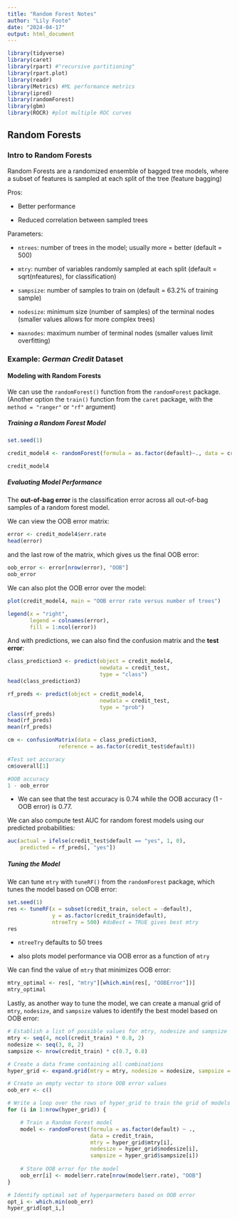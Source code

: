 ```yaml
---
title: "Random Forest Notes"
author: "Lily Foote"
date: "2024-04-17"
output: html_document
---
```


```r
library(tidyverse)
library(caret)
library(rpart) #"recursive partitioning"
library(rpart.plot)
library(readr)
library(Metrics) #ML performance metrics
library(ipred)
library(randomForest)
library(gbm)
library(ROCR) #plot multiple ROC curves
```


## Random Forests

### Intro to Random Forests

Random Forests are a randomized ensemble of bagged tree models, where a subset of features is sampled at each split of the tree (feature bagging)

Pros:

- Better performance

- Reduced correlation between sampled trees

Parameters:

- `ntrees`: number of trees in the model; usually more = better (default = 500)

- `mtry`: number of variables randomly sampled at each split (default = sqrt(nfeatures), for classification)

- `sampsize`: number of samples to train on (default = 63.2% of training sample)

- `nodesize`: minimum size (number of samples) of the terminal nodes (smaller values allows for more complex trees)

- `maxnodes`: maximum number of terminal nodes (smaller values limit overfitting)


### Example: *German Credit* Dataset

#### Modeling with Random Forests

We can use the `randomForest()` function from the `randomForest` package. (Another option the  `train()` function from the `caret` package, with the `method = "ranger"` or `"rf"` argument)

##### Training a Random Forest Model

```r
set.seed(1)

credit_model4 <- randomForest(formula = as.factor(default)~., data = credit_train)

credit_model4
```

##### Evaluating Model Performance

The **out-of-bag error** is the classification error across all out-of-bag samples of a random forest model.

We can view the OOB error matrix:

```r
error <- credit_model4$err.rate
head(error)
```

and the last row of the matrix, which gives us the final OOB error:

```r
oob_error <- error[nrow(error), "OOB"]
oob_error
```

We can also plot the OOB error over the model:

```r
plot(credit_model4, main = "OOB error rate versus number of trees")

legend(x = "right",
       legend = colnames(error),
       fill = 1:ncol(error))
```

And with predictions, we can also find the confusion matrix and the **test error**:

```r
class_prediction3 <- predict(object = credit_model4,
                             newdata = credit_test,
                             type = "class")
head(class_prediction3)

rf_preds <- predict(object = credit_model4,
                             newdata = credit_test,
                             type = "prob")
class(rf_preds)
head(rf_preds)
mean(rf_preds)
```

```r
cm <- confusionMatrix(data = class_prediction3,
                reference = as.factor(credit_test$default))

#Test set accuracy
cm$overall[1]

#OOB accuracy
1 - oob_error
```

- We can see that the test accuracy is 0.74 while the OOB accuracy (1 - OOB error) is 0.77.

We can also compute test AUC for random forest models using our predicted probabilities:

```r
auc(actual = ifelse(credit_test$default == "yes", 1, 0),
    predicted = rf_preds[, "yes"])
```

##### Tuning the Model

We can tune `mtry` with `tuneRF()` from the `randomForest` package, which tunes the model based on OOB error:

```r
set.seed(1)
res <- tuneRF(x = subset(credit_train, select = -default),
              y = as.factor(credit_train$default),
              ntreeTry = 500) #doBest = TRUE gives best mtry
res
```

- `ntreeTry` defaults to 50 trees

- also plots model performance via OOB error as a function of `mtry`

We can find the value of `mtry` that minimizes OOB error:

```r
mtry_optimal <- res[, "mtry"][which.min(res[, "OOBError"])]
mtry_optimal
```

Lastly, as another way to tune the model, we can create a manual grid of `mtry`, `nodesize`, and `sampsize` values to identify the best model based on OOB error:

```r
# Establish a list of possible values for mtry, nodesize and sampsize
mtry <- seq(4, ncol(credit_train) * 0.8, 2)
nodesize <- seq(3, 8, 2)
sampsize <- nrow(credit_train) * c(0.7, 0.8)

# Create a data frame containing all combinations 
hyper_grid <- expand.grid(mtry = mtry, nodesize = nodesize, sampsize = sampsize)

# Create an empty vector to store OOB error values
oob_err <- c()

# Write a loop over the rows of hyper_grid to train the grid of models
for (i in 1:nrow(hyper_grid)) {

    # Train a Random Forest model
    model <- randomForest(formula = as.factor(default) ~ ., 
                          data = credit_train,
                          mtry = hyper_grid$mtry[i],
                          nodesize = hyper_grid$nodesize[i],
                          sampsize = hyper_grid$sampsize[i])
                          
    # Store OOB error for the model                      
    oob_err[i] <- model$err.rate[nrow(model$err.rate), "OOB"]
}

# Identify optimal set of hyperparmeters based on OOB error
opt_i <- which.min(oob_err)
hyper_grid[opt_i,]
```
